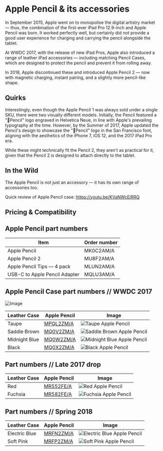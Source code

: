 
# Apple Pencil & its accessories

In September 2015, Apple went on to monopolise the digital artistry market — thus, the combination of the first-ever iPad Pro 12.9-inch and Apple Pencil was born. It worked perfectly well, but certainly did not provide a good user experience for charging and carrying the pencil alongside the tablet.

At WWDC 2017, with the release of new iPad Pros, Apple also introduced a range of leather iPad accessories — including matching Pencil Cases, which are designed to protect the pencil and prevent it from rolling away.

In 2018, Apple discontinued these and introduced Apple Pencil 2 — now with magnetic charging, instant pairing, and a slightly more pencil-like shape.

## Quirks

Interestingly, even though the Apple Pencil 1 was always sold under a single SKU, there were two visually different models. Initially, the Pencil featured a "Pencil" logo engraved in Helvetica Neue, in line with Apple's prevailing typography at the time. However, by the Summer of 2017, Apple updated the Pencil's design to showcase the "Pencil" logo in the San Francisco font, aligning with the aesthetics of the iPhone 7, iOS 12, and the 2017 iPad Pro era.

While these might technically fit the Pencil 2, they aren't as practical for it, given that the Pencil 2 is designed to attach directly to the tablet.

## In the Wild

The Apple Pencil is not just an accessory — it has its own range of accessories too.

Quick review of Apple Pencil case: https://youtu.be/KVaNWcEjRRQ

## Pricing & Compatibility

## Apple Pencil part numbers

| Item                          | Order number |
| ----------------------------- | ------------ |
| Apple Pencil                  | MK0C2AM/A    |
| Apple Pencil 2                | MU8F2AM/A    |
| Apple Pencil Tips — 4 pack    | MLUN2AM/A    |
| USB-C to Apple Pencil Adapter | MQLU3AM/A    |

## Apple Pencil Case part numbers // WWDC 2017

![Image](/assets/2017-pencil.jpg)

| Leather Case | Apple Pencil | Image |
| --- | --- | --- |
| Taupe | [MPQL2ZM/A](/everycase/MPQL2) | ![Taupe Apple Pencil](/everyphone/MPQL2.png) |
| Saddle Brown | [MQ0V2ZM/A](/everycase/MQ0V2) | ![Saddle Brown Apple Pencil](/everyphone/MQ0V2.png) |
| Midnight Blue | [MQ0W2ZM/A](/everycase/MQ0W2) | ![Midnight Blue Apple Pencil](/everyphone/MQ0W2.png) |
| Black | [MQ0X2ZM/A](/everycase/MQ0X2) | ![Black Apple Pencil](/everyphone/MQ0X2.png) |

## Part numbers // Late 2017 drop

| Leather Case | Apple Pencil | Image |
| --- | --- | --- |
| Red | [MR552FE/A](/everycase/MR552) | ![Red Apple Pencil](/everyphone/MR552.png) |
| Fuchsia | [MR582FE/A](/everycase/MR582) | ![Fuchsia Apple Pencil](/everyphone/MR582.png) |

## Part numbers // Spring 2018

| Leather Case | Apple Pencil | Image |
| --- | --- | --- |
| Electric Blue | [MRFN2ZM/A](/everycase/MRFN2) | ![Electric Blue Apple Pencil](/everyphone/MRFN2.png) |
| Soft Pink | [MRFP2ZM/A](/everycase/MRFP2) | ![Soft Pink Apple Pencil](/everyphone/MRFP2.png) |
